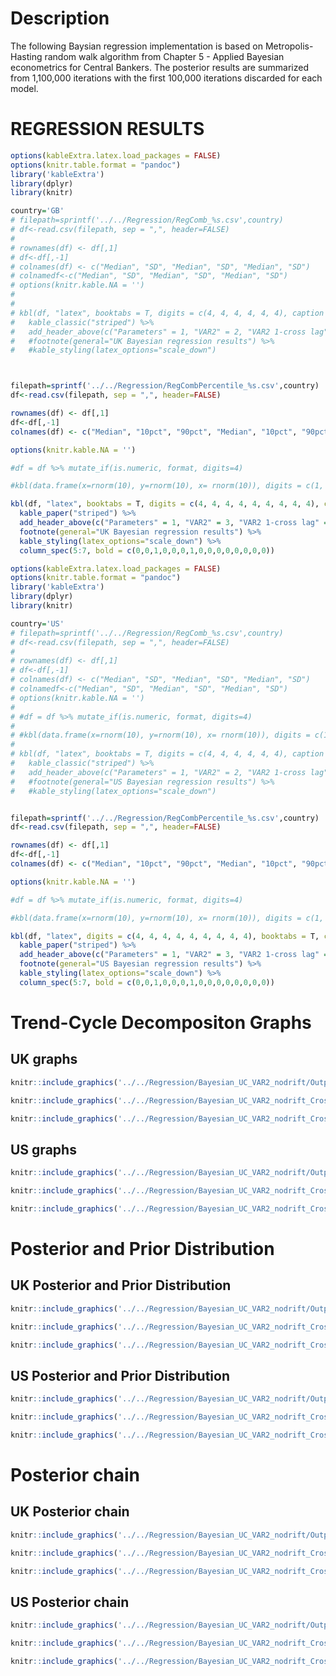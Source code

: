 # Description

The following Baysian regression implementation is based on Metropolis-Hasting random walk algorithm from Chapter 5 - Applied Bayesian econometrics for Central Bankers. The posterior results are summarized from 1,100,000 iterations with the first 100,000 iterations discarded for each model.


# REGRESSION RESULTS


```{=latex}
		\begin{table}[H]
			\begin{threeparttable}
				\caption {\label{tab:table1} Parameters description}
				%\rowcolors{2}{gray!10}{white} 
				\begin{tabular}{@{}ll@{}}
					\toprule
					Description & Parameter\\
					\midrule
					Log-likelihood value & $llv$ \\[2pt] 
					Credit to household & \\
					\quad Credit to household 1st AR parameter  & $\phi^1_{y}$ \\[2pt] 
					\quad Credit to household 2nd AR parameter  & $\phi^2_{y}$ \\[2pt] 
					\quad Credit to household 1st cross cycle AR parameter  & $\phi^{x1}_{y}$ \\[2pt] 
					\quad Credit to household 2nd cross cycle AR parameter  & $\phi^{x2}_{y}$ \\[2pt] 
					\quad S.D. of permanent shocks to Credit to household & $\sigma_{ny}$ \\[2pt] 
					\quad S.D. of transitory shocks to Credit to household & $\sigma_{ey}$ \\[2pt]
					Housing Price Index & \\
					\quad Housing Price Index 1st AR parameter  & $\phi^1_{h}$ \\[2pt] 
					\quad Housing Price Index 2nd AR parameter  & $\phi^2_{h}$ \\[2pt] 
					\quad Housing Price Index 1st cross cycle AR parameter  & $\phi^{x1}_{h}$ \\[2pt] 
					\quad Housing Price Index 2nd cross cycle AR parameter  & $\phi^{x2}_{h}$ \\[2pt] 
					\quad S.D. of permanent shocks to Housing Price Index & $\sigma_{nh}$ \\[2pt] 
					\quad S.D. of transitory shocks to Housing Price Index & $\sigma_{eh}$ \\[2pt]
					Cross-series correlations & \\
					\quad Correlation: Permanent credit to household/Permanent Housing Price Index  & $\sigma_{nynh}$ \\[2pt] 
					\quad Correlation: Transitory credit to household/Transitory Housing Price Index  & $\sigma_{eyeh}$ \\[2pt] 
										
					\bottomrule
				\end{tabular}
%				\begin{tablenotes}
%					\small
%					\item $y_t$ is credit to household series, $h_t$ is housing price index series. Both are log transformed. \\
%				\end{tablenotes}
			\end{threeparttable}
		\end{table}
```

```r
options(kableExtra.latex.load_packages = FALSE)
options(knitr.table.format = "pandoc")
library('kableExtra')
library(dplyr)
library(knitr)

country='GB'
# filepath=sprintf('../../Regression/RegComb_%s.csv',country)
# df<-read.csv(filepath, sep = ",", header=FALSE)		
# 
# rownames(df) <- df[,1]
# df<-df[,-1]
# colnames(df) <- c("Median", "SD", "Median", "SD", "Median", "SD")
# colnamedf<-c("Median", "SD", "Median", "SD", "Median", "SD")
# options(knitr.kable.NA = '')
# 
# 
# kbl(df, "latex", booktabs = T, digits = c(4, 4, 4, 4, 4, 4), caption ='UK Regression Results', escape=FALSE, linesep=c("", "", "", "\\addlinespace")) %>%
#   kable_classic("striped") %>%
#   add_header_above(c("Parameters" = 1, "VAR2" = 2, "VAR2 1-cross lag" = 2, "VAR2 2-cross lags" = 2)) #%>%
#   #footnote(general="UK Bayesian regression results") %>%
#   #kable_styling(latex_options="scale_down")



filepath=sprintf('../../Regression/RegCombPercentile_%s.csv',country)
df<-read.csv(filepath, sep = ",", header=FALSE)

rownames(df) <- df[,1]
df<-df[,-1]
colnames(df) <- c("Median", "10pct", "90pct", "Median", "10pct", "90pct", "Median", "10pct", "90pct")

options(knitr.kable.NA = '')

#df = df %>% mutate_if(is.numeric, format, digits=4)

#kbl(data.frame(x=rnorm(10), y=rnorm(10), x= rnorm(10)), digits = c(1, 4, 4))

kbl(df, "latex", booktabs = T, digits = c(4, 4, 4, 4, 4, 4, 4, 4, 4), caption ='UK Regression Results', escape=FALSE, linesep=c("", "", "", "\\addlinespace")) %>%
  kable_paper("striped") %>%
  add_header_above(c("Parameters" = 1, "VAR2" = 3, "VAR2 1-cross lag" = 3, "VAR2 2-cross lags" = 3)) %>%
  footnote(general="UK Bayesian regression results") %>%
  kable_styling(latex_options="scale_down") %>%
  column_spec(5:7, bold = c(0,0,1,0,0,0,1,0,0,0,0,0,0,0,0))
```		

\clearpage


```r
options(kableExtra.latex.load_packages = FALSE)
options(knitr.table.format = "pandoc")
library('kableExtra')
library(dplyr)
library(knitr)

country='US'
# filepath=sprintf('../../Regression/RegComb_%s.csv',country)
# df<-read.csv(filepath, sep = ",", header=FALSE)		
# 
# rownames(df) <- df[,1]
# df<-df[,-1]
# colnames(df) <- c("Median", "SD", "Median", "SD", "Median", "SD")
# colnamedf<-c("Median", "SD", "Median", "SD", "Median", "SD")
# options(knitr.kable.NA = '')
# 
# #df = df %>% mutate_if(is.numeric, format, digits=4)
# 
# #kbl(data.frame(x=rnorm(10), y=rnorm(10), x= rnorm(10)), digits = c(1, 4, 4))
# 
# kbl(df, "latex", booktabs = T, digits = c(4, 4, 4, 4, 4, 4), caption ='US Regression Results', escape=FALSE, linesep=c("", "", "", "\\addlinespace")) %>%
#   kable_classic("striped") %>%
#   add_header_above(c("Parameters" = 1, "VAR2" = 2, "VAR2 1-cross lag" = 2, "VAR2 2-cross lags" = 2)) #%>%
#   #footnote(general="US Bayesian regression results") %>%
#   #kable_styling(latex_options="scale_down")


filepath=sprintf('../../Regression/RegCombPercentile_%s.csv',country)
df<-read.csv(filepath, sep = ",", header=FALSE)

rownames(df) <- df[,1]
df<-df[,-1]
colnames(df) <- c("Median", "10pct", "90pct", "Median", "10pct", "90pct", "Median", "10pct", "90pct")

options(knitr.kable.NA = '')

#df = df %>% mutate_if(is.numeric, format, digits=4)

#kbl(data.frame(x=rnorm(10), y=rnorm(10), x= rnorm(10)), digits = c(1, 4, 4))

kbl(df, "latex", digits = c(4, 4, 4, 4, 4, 4, 4, 4, 4), booktabs = T, caption ='US Regression Results', escape=FALSE, linesep=c("", "", "", "\\addlinespace")) %>%
  kable_paper("striped") %>%
  add_header_above(c("Parameters" = 1, "VAR2" = 3, "VAR2 1-cross lag" = 3, "VAR2 2-cross lags" = 3)) %>%
  footnote(general="US Bayesian regression results") %>%
  kable_styling(latex_options="scale_down") %>%
  column_spec(5:7, bold = c(0,0,1,0,0,0,1,0,0,0,0,0,0,0,0))
```		

\clearpage

# Trend-Cycle Decompositon Graphs
## UK graphs
```r
knitr::include_graphics('../../Regression/Bayesian_UC_VAR2_nodrift/OutputData/cycles_GB.pdf')
```

```r
knitr::include_graphics('../../Regression/Bayesian_UC_VAR2_nodrift_Crosscycle1lag/OutputData/cycles_GB.pdf')
```

```r
knitr::include_graphics('../../Regression/Bayesian_UC_VAR2_nodrift_Crosscycle2lags/OutputData/cycles_GB.pdf')
```

\clearpage


## US graphs
```r
knitr::include_graphics('../../Regression/Bayesian_UC_VAR2_nodrift/OutputData/cycles_US.pdf')
```

```r
knitr::include_graphics('../../Regression/Bayesian_UC_VAR2_nodrift_Crosscycle1lag/OutputData/cycles_US.pdf')
```

```r
knitr::include_graphics('../../Regression/Bayesian_UC_VAR2_nodrift_Crosscycle2lags/OutputData/cycles_US.pdf')
```

\clearpage



# Posterior and Prior Distribution
## UK Posterior and Prior Distribution
```r
knitr::include_graphics('../../Regression/Bayesian_UC_VAR2_nodrift/OutputData/posteriorpriordistribution_GB.pdf')
```

```r
knitr::include_graphics('../../Regression/Bayesian_UC_VAR2_nodrift_Crosscycle1lag/OutputData/posteriorpriordistribution_GB.pdf')
```

```r
knitr::include_graphics('../../Regression/Bayesian_UC_VAR2_nodrift_Crosscycle2lags/OutputData/posteriorpriordistribution_GB.pdf')
```

\clearpage


## US Posterior and Prior Distribution
```r
knitr::include_graphics('../../Regression/Bayesian_UC_VAR2_nodrift/OutputData/posteriorpriordistribution_US.pdf')
```

```r
knitr::include_graphics('../../Regression/Bayesian_UC_VAR2_nodrift_Crosscycle1lag/OutputData/posteriorpriordistribution_US.pdf')
```

```r
knitr::include_graphics('../../Regression/Bayesian_UC_VAR2_nodrift_Crosscycle2lags/OutputData/posteriorpriordistribution_US.pdf')
```


\clearpage

# Posterior chain

## UK Posterior chain
```r
knitr::include_graphics('../../Regression/Bayesian_UC_VAR2_nodrift/OutputData/posteriorchain_GB.pdf')
```

```r
knitr::include_graphics('../../Regression/Bayesian_UC_VAR2_nodrift_Crosscycle1lag/OutputData/posteriorchain_GB.pdf')
```

```r
knitr::include_graphics('../../Regression/Bayesian_UC_VAR2_nodrift_Crosscycle2lags/OutputData/posteriorchain_GB.pdf')
```

\clearpage

## US Posterior chain
```r
knitr::include_graphics('../../Regression/Bayesian_UC_VAR2_nodrift/OutputData/posteriorchain_US.pdf')
```

```r
knitr::include_graphics('../../Regression/Bayesian_UC_VAR2_nodrift_Crosscycle1lag/OutputData/posteriorchain_US.pdf')
```

```r
knitr::include_graphics('../../Regression/Bayesian_UC_VAR2_nodrift_Crosscycle2lags/OutputData/posteriorchain_US.pdf')
```
